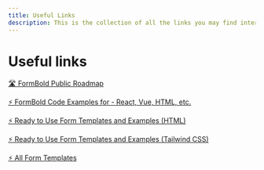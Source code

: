 ```yaml
---
title: Useful Links
description: This is the collection of all the links you may find interesting.
---
```


# Useful links

[🛣️ FormBold Public Roadmap](https://roadmap.formbold.com/)

[⚡ FormBold Code Examples for - React, Vue, HTML, etc.](https://github.com/FormBold/examples)

[⚡ Ready to Use Form Templates and Examples (HTML)](https://github.com/FormBold/html-form-examples-templates)

[⚡ Ready to Use Form Templates and Examples (Tailwind CSS)](https://github.com/FormBold/tailwind-forms)

[⚡ All Form Templates](https://formbold.com/templates)